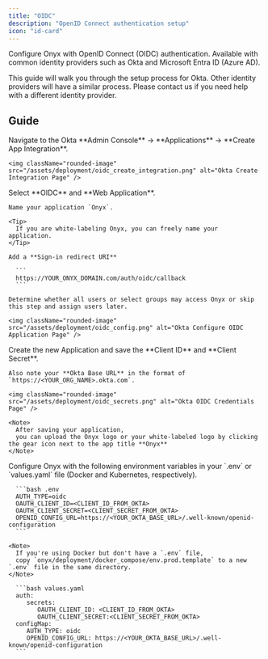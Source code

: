```yaml
---
title: "OIDC"
description: "OpenID Connect authentication setup"
icon: "id-card"
---
```


Configure Onyx with OpenID Connect (OIDC) authentication.
Available with common identity providers such as Okta and Microsoft Entra ID (Azure AD).

<EnterpriseEditionInfo />

This guide will walk you through the setup process for Okta. Other identity providers will have a similar process.
Please contact us if you need help with a different identity provider.

## Guide

<Steps>
  <Step title="Create Okta Application">
    Navigate to the Okta **Admin Console** → **Applications** → **Create App Integration**.

    <img className="rounded-image" src="/assets/deployment/oidc_create_integration.png" alt="Okta Create Integration Page" />
  </Step>

  <Step title="Configure Okta Application">
    Select **OIDC** and **Web Application**.

    Name your application `Onyx`.

    <Tip>
      If you are white-labeling Onyx, you can freely name your application.
    </Tip>

    Add a **Sign-in redirect URI**

      ```
      https://YOUR_ONYX_DOMAIN.com/auth/oidc/callback
      ```

    Determine whether all users or select groups may access Onyx or skip this step and assign users later.

    <img className="rounded-image" src="/assets/deployment/oidc_config.png" alt="Okta Configure OIDC Application Page" />
  </Step>

  <Step title="Save OIDC Credentials">
    Create the new Application and save the **Client ID** and **Client Secret**.

    Also note your **Okta Base URL** in the format of `https://<YOUR_ORG_NAME>.okta.com`.

    <img className="rounded-image" src="/assets/deployment/oidc_secrets.png" alt="Okta OIDC Credentials Page" />

    <Note>
      After saving your application,
      you can upload the Onyx logo or your white-labeled logo by clicking the gear icon next to the app title **Onyx**
    </Note>
  </Step>

  <Step title="Configure Onyx for OIDC">
    Configure Onyx with the following environment variables in your `.env` or `values.yaml` file (Docker and Kubernetes,
    respectively).

      ```bash .env
      AUTH_TYPE=oidc
      OAUTH_CLIENT_ID=<CLIENT_ID_FROM_OKTA>
      OAUTH_CLIENT_SECRET=<CLIENT_SECRET_FROM_OKTA>
      OPENID_CONFIG_URL=https://<YOUR_OKTA_BASE_URL>/.well-known/openid-configuration
      ```

    <Note>
      If you're using Docker but don't have a `.env` file,
      copy `onyx/deployment/docker_compose/env.prod.template` to a new `.env` file in the same directory.
    </Note>

      ```bash values.yaml
      auth:
         secrets:
            OAUTH_CLIENT_ID: <CLIENT_ID_FROM_OKTA>
            OAUTH_CLIENT_SECRET:<CLIENT_SECRET_FROM_OKTA>
      configMap:
         AUTH_TYPE: oidc
         OPENID_CONFIG_URL: https://<YOUR_OKTA_BASE_URL>/.well-known/openid-configuration
      ```
  </Step>
</Steps>
